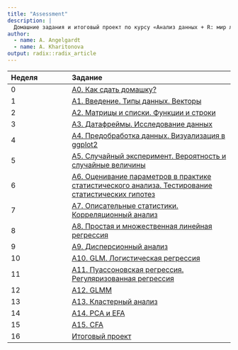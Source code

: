 ```yaml
---
title: "Assessment"
description: |
  Домашние задания и итоговый проект по курсу «Анализ данных + R: мир линейных моделей (WLM 2021)»
author:
  - name: A. Angelgardt
  - name: A. Kharitonova
output: radix::radix_article
---
```


|Неделя|Задание|
|:--|:-------|
|0|[A0. Как сдать домашку?](https://angelgardt.github.io/hseuxlab-wlm2021/assessment/a0)|
|1|[A1. Введение. Типы данных. Векторы]()|
|2|[A2. Матрицы и списки. Функции и строки]()|
|3|[A3. Датафреймы. Исследование данных]()|
|4|[A4. Предобработка данных. Визуализация в ggplot2]()|
|5|[A5. Случайный эксперимент. Вероятность и случайные величины]()|
|6|[A6. Оценивание параметров в практике статистического анализа. Тестирование статистических гипотез]()|
|7|[A7. Описательные статистики. Корреляционный анализ]()|
|8|[A8. Простая и множественная линейная регрессия]()|
|9|[A9. Дисперсионный анализ]()|
|10|[A10. GLM. Логистическая регрессия]()|
|11|[A11. Пуассоновская регрессия. Регуляризованная регрессия]()|
|12|[A12. GLMM]()|
|13|[A13. Кластерный анализ]()|
|14|[A14. PCA и EFA]()|
|15|[A15. CFA]()|
|16|[Итоговый проект]()|
